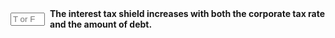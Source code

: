 ::: {.question-block}

<form onsubmit="event.preventDefault(); checkAnswerBox('module8_tf_q56','T')" style="display: flex; align-items: center; gap: 8px;">
  <input type="text" id="module8_tf_q56" name="module8_tf_q56" maxlength="1" placeholder="T or F" style="width: 55px;" data-correct-answer="T" /> 
  <label for="module8_tf_q56"><strong>The interest tax shield increases with both the corporate tax rate and the amount of debt.</strong></label>
</form>

<div id="feedback-module8_tf_q56" class="feedback" data-status="" style="display:none;">
TRUE. The value of the tax shield is $τ_c \times \text{Interest}$, so higher tax rates or greater debt amplify the benefit from interest deductibility.
</div>

:::
